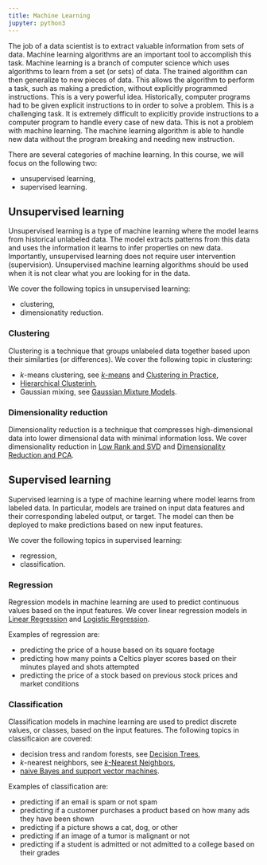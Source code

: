 ```yaml
---
title: Machine Learning
jupyter: python3
---
```


The job of a data scientist is to extract valuable information from sets of data. Machine learning algorithms are an important tool to accomplish this task. Machine learning is a branch of computer science which uses algorithms to learn from a set (or sets) of data. The trained algorithm can then generalize to new pieces of data. This allows the algorithm to perform a task, such as making a prediction, without explicitly programmed instructions. This is a very powerful idea. Historically, computer programs had to be given explicit instructions to in order to solve a problem. This is a challenging task. It is extremely difficult to explicitly provide instructions to a computer program to handle every case of new data. This is not a problem with machine learning. The machine learning algorithm is able to handle new data without the program breaking and needing new instruction.

There are several categories of machine learning. In this course, we will focus on the following two:

- unsupervised learning,
- supervised learning.

## Unsupervised learning

Unsupervised learning is a type of machine learning where the model learns from historical unlabeled data. The model extracts patterns from this data and uses the information it learns to infer properties on new data. Importantly, unsupervised learning does not require user intervention (supervision). Unsupervised machine learning algorithms should be used when it is not clear what you are looking for in the data. 

We cover the following topics in unsupervised learning:

- clustering,
- dimensionatity reduction.

### Clustering

Clustering is a technique that groups unlabeled data together based upon their similarties (or differences). We cover the following topic in clustering:

- $k$-means clustering, see [$k$-means](./06-Clustering-I-kmeans.qmd) and [Clustering in Practice](./07-Clustering-II-in-practice.qmd),
- [Hierarchical Clusterinh](./08-Clustering-III-hierarchical.qmd),
- Gaussian mixing, see [Gaussian Mixture Models](./09-Clustering-IV-GMM-EM.qmd).

### Dimensionality reduction

Dimensionality reduction is a technique that compresses high-dimensional data into lower dimensional data with minimal information loss. We cover dimensionality reduction in [Low Rank and SVD](./10-Low-Rank-and-SVD.qmd)  and [Dimensionality Reduction and PCA](./11-Dimensionality-Reduction-SVD-II.qmd).

## Supervised learning

Supervised learning is a type of machine learning where model learns from labeled data. In particular, models are trained on input data features and their corresponding labeled output, or target. The model can then be deployed to make predictions based on new input features.

We cover the following topics in supervised learning:

- regression,
- classification.

### Regression

Regression models in machine learning are used to predict continuous values based on the input features. We cover linear regression models in [Linear Regression](./17-Regression-I-Linear.qmd) and [Logistic Regression](./18-Regression-II-Logistic.qmd).

Examples of regression are:

- predicting the price of a house based on its square footage
- predicting how many points a Celtics player scores based on their minutes played and shots attempted
- predicting the price of a stock based on previous stock prices and market conditions

### Classification

Classification models in machine learning are used to predict discrete values, or classes, based on the input features. The following topics in classificaion are covered:

- decision tress and random forests, see [Decision Trees](./14-Classification-I-Decision-Trees.qmd),
- $k$-nearest neighbors, see [$k$-Nearest Neighbors](./15-Classification-II-kNN.qmd),
- [naive Bayes and support vector machines](./16-Classification-III-NB-SVM.qmd).

Examples of classification are:

- predicting if an email is spam or not spam
- predicting if a customer purchases a product based on how many ads they have been shown
- predicting if a picture shows a cat, dog, or other 
- predicting if an image of a tumor is malignant or not
- predicting if a student is admitted or not admitted to a college based on their grades
